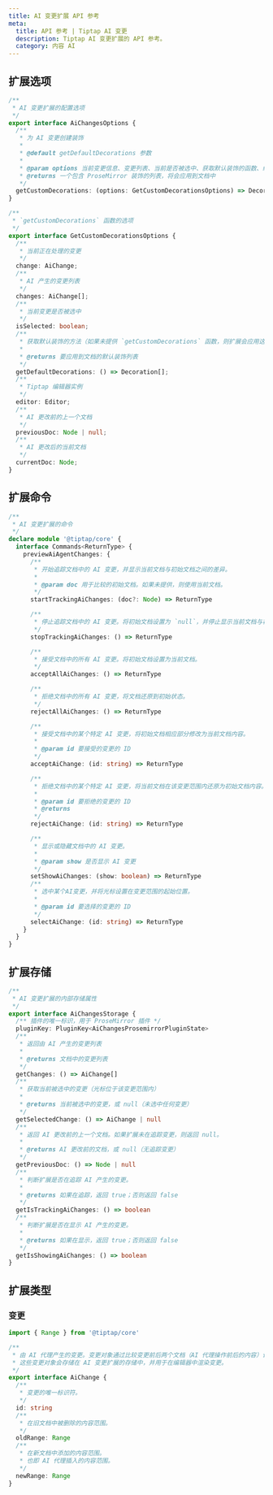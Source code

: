 ```yaml
---
title: AI 变更扩展 API 参考
meta:
  title: API 参考 | Tiptap AI 变更
  description: Tiptap AI 变更扩展的 API 参考。
  category: 内容 AI
---
```


## 扩展选项

```ts
/**
 * AI 变更扩展的配置选项
 */
export interface AiChangesOptions {
  /**
   * 为 AI 变更创建装饰
   *
   * @default getDefaultDecorations 参数
   *
   * @param options 当前变更信息、变更列表、当前是否被选中、获取默认装饰的函数、编辑器实例、AI 更改前的文档，以及 AI 更改后的文档。
   * @returns 一个包含 ProseMirror 装饰的列表，将会应用到文档中
   */
  getCustomDecorations: (options: GetCustomDecorationsOptions) => Decoration[];
}

/**
 * `getCustomDecorations` 函数的选项
 */
export interface GetCustomDecorationsOptions {
  /**
   * 当前正在处理的变更
   */
  change: AiChange;
  /**
   * AI 产生的变更列表
   */
  changes: AiChange[];
  /**
   * 当前变更是否被选中
   */
  isSelected: boolean;
  /**
   * 获取默认装饰的方法（如果未提供 `getCustomDecorations` 函数，则扩展会应用这些默认装饰到文档）
   *
   * @returns 要应用到文档的默认装饰列表
   */
  getDefaultDecorations: () => Decoration[];
  /**
   * Tiptap 编辑器实例
   */
  editor: Editor;
  /**
   * AI 更改前的上一个文档
   */
  previousDoc: Node | null;
  /**
   * AI 更改后的当前文档
   */
  currentDoc: Node;
}
```

## 扩展命令

```ts
/**
 * AI 变更扩展的命令
 */
declare module '@tiptap/core' {
  interface Commands<ReturnType> {
    previewAiAgentChanges: {
      /**
       * 开始追踪文档中的 AI 变更，并显示当前文档与初始文档之间的差异。
       *
       * @param doc 用于比较的初始文档。如果未提供，则使用当前文档。
       */
      startTrackingAiChanges: (doc?: Node) => ReturnType

      /**
       * 停止追踪文档中的 AI 变更。将初始文档设置为 `null`，并停止显示当前文档与初始文档之间的差异。
       */
      stopTrackingAiChanges: () => ReturnType

      /**
       * 接受文档中的所有 AI 变更。将初始文档设置为当前文档。
       */
      acceptAllAiChanges: () => ReturnType

      /**
       * 拒绝文档中的所有 AI 变更，将文档还原到初始状态。
       */
      rejectAllAiChanges: () => ReturnType

      /**
       * 接受文档中的某个特定 AI 变更，将初始文档相应部分修改为当前文档内容。
       *
       * @param id 要接受的变更的 ID
       */
      acceptAiChange: (id: string) => ReturnType

      /**
       * 拒绝文档中的某个特定 AI 变更，将当前文档在该变更范围内还原为初始文档内容。
       *
       * @param id 要拒绝的变更的 ID
       * @returns
       */
      rejectAiChange: (id: string) => ReturnType

      /**
       * 显示或隐藏文档中的 AI 变更。
       *
       * @param show 是否显示 AI 变更
       */
      setShowAiChanges: (show: boolean) => ReturnType
      /**
       * 选中某个AI变更，并将光标设置在变更范围的起始位置。
       *
       * @param id 要选择的变更的 ID
       */
      selectAiChange: (id: string) => ReturnType
    }
  }
}
```

## 扩展存储

```ts
/**
 * AI 变更扩展的内部存储属性
 */
export interface AiChangesStorage {
  /** 插件的唯一标识，用于 ProseMirror 插件 */
  pluginKey: PluginKey<AiChangesProsemirrorPluginState>
  /**
   * 返回由 AI 产生的变更列表
   *
   * @returns 文档中的变更列表
   */
  getChanges: () => AiChange[]
  /**
   * 获取当前被选中的变更（光标位于该变更范围内）
   *
   * @returns 当前被选中的变更，或 null（未选中任何变更）
   */
  getSelectedChange: () => AiChange | null
  /**
   * 返回 AI 更改前的上一个文档。如果扩展未在追踪变更，则返回 null。
   *
   * @returns AI 更改前的文档，或 null（无追踪变更）
   */
  getPreviousDoc: () => Node | null
  /**
   * 判断扩展是否在追踪 AI 产生的变更。
   *
   * @returns 如果在追踪，返回 true；否则返回 false
   */
  getIsTrackingAiChanges: () => boolean
  /**
   * 判断扩展是否在显示 AI 产生的变更。
   *
   * @returns 如果在显示，返回 true；否则返回 false
   */
  getIsShowingAiChanges: () => boolean
}
```

## 扩展类型

### 变更

```ts
import { Range } from '@tiptap/core'

/**
 * 由 AI 代理产生的变更。变更对象通过比较变更前后两个文档（AI 代理操作前后的内容）计算得到。
 * 这些变更对象会存储在 AI 变更扩展的存储中，并用于在编辑器中渲染变更。
 */
export interface AiChange {
  /**
   * 变更的唯一标识符。
   */
  id: string
  /**
   * 在旧文档中被删除的内容范围。
   */
  oldRange: Range
  /**
   * 在新文档中添加的内容范围。
   * 也即 AI 代理插入的内容范围。
   */
  newRange: Range
}
```